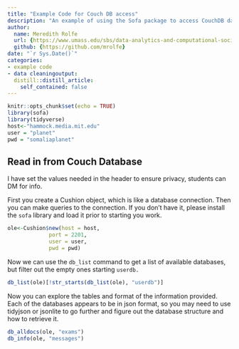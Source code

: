 ```yaml
---
title: "Example Code for Couch DB access"
description: "An example of using the Sofa package to access CouchDB data."
author:
  name: Meredith Rolfe
  url: {https://www.umass.edu/sbs/data-analytics-and-computational-social-science-program}
  github: {https://github.com/mrolfe}
date: "`r Sys.Date()`"
categories:
- example code
- data cleaningoutput:
  distill::distill_article:
    self_contained: false
---
```



```r
knitr::opts_chunk$set(echo = TRUE)
library(sofa)
library(tidyverse)
host<-"hammock.media.mit.edu"
user = "planet"
pwd = "somaliaplanet"
```

## Read in from Couch Database

I have set the values needed in the header to ensure privacy, students can DM for info. 

First you create a Cushion object, which is like a database connection. Then you can make queries to the connection. If you don't have it, please install the `sofa` library and load it prior to starting you work.


```r
ole<-Cushion$new(host = host,
             port = 2201,
             user = user,
             pwd = pwd)
```

Now we can use the `db_list` command to get a list of available databases, but filter out the empty ones starting `userdb.`

```r
db_list(ole)[!str_starts(db_list(ole), "userdb")]

```

Now you can explore the tables and format of the information provided.  Each of the databases appears to be in json format, so you may need to use tidyjson or jsonlite to go further and figure out the database structure and how to retrieve it.

```r
db_alldocs(ole, "exams")
db_info(ole, "messages")

```

